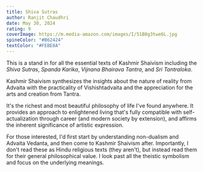 ```yaml
---
title: Shiva Sutras
author: Ranjit Chaudhri
date: May 30, 2024
rating: 9
coverImage: https://m.media-amazon.com/images/I/51B8g3twe6L.jpg
spineColor: "#B62424"
textColor: "#FEBE8A"
---
```


This is a stand in for all the essential texts of Kashmir Shaivism including the _Shiva Sutras_, _Spanda Karika_, _Vijnana Bhairava Tantra_, and _Sri Tantraloka_.

Kashmir Shaivism synthesizes the insights about the nature of reality from Advaita with the practicality of Vishishtadvaita and the appreciation for the arts and creation from Tantra.

It's the richest and most beautiful philosophy of life I've found anywhere. It provides an approach to enlightened living that's fully compatible with self-actualization through career (and modern society by extension), and affirms the inherent significance of artistic expression.

For those interested, I'd first start by understanding non-dualism and Advaita Vedanta, and then come to Kashmir Shaivism after. Importantly, I don't read these as Hindu religious texts (they aren't), but instead read them for their general philosophical value. I look past all the theistic symbolism and focus on the underlying meanings.
